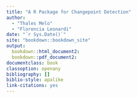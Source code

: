 ```yaml
---
title: "A R Package for Changepoint Detection"
author:
  - "Thales Melo"
  - "Florencia Leonardi"
date: "`r Sys.Date()`"
site: "bookdown::bookdown_site"
output:
  bookdown::html_document2:
  bookdown::pdf_document2:
documentclass: book
classoption: openany
bibliography: []
biblio-style: apalike
link-citations: yes
---
```

